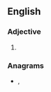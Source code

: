 ==English==

===Adjective===
{{head|en|adjective superlative form}}

# {{en-superlative of|steady}}

===Anagrams===
* {{l|en|Stateside}}, {{l|en|stateside}}